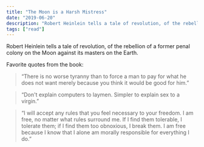 ```yaml
---
title: "The Moon is a Harsh Mistress"
date: "2019-06-20"
description: "Robert Heinlein tells a tale of revolution, of the rebellion of a former penal colony on the Moon against its masters on the Earth."
tags: ["read"]
---
```


Robert Heinlein tells a tale of revolution, of the rebellion of a former penal colony on the Moon against its masters on the Earth.

Favorite quotes from the book:

> “There is no worse tyranny than to force a man to pay for what he does not want merely because you think it would be good for him.”

> “Don't explain computers to laymen. Simpler to explain sex to a virgin.”

> “I will accept any rules that you feel necessary to your freedom. I am free, no matter what rules surround me. If I find them tolerable, I tolerate them; if I find them too obnoxious, I break them. I am free because I know that I alone am morally responsible for everything I do.”
